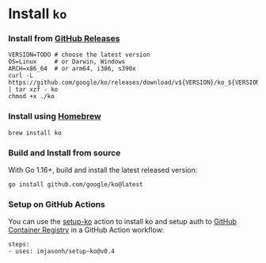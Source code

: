 # Install `ko`

### Install from [GitHub Releases](https://github.com/google/ko/releases)

```
VERSION=TODO # choose the latest version
OS=Linux     # or Darwin, Windows
ARCH=x86_64  # or arm64, i386, s390x
curl -L https://github.com/google/ko/releases/download/v${VERSION}/ko_${VERSION}_${OS}_${ARCH}.tar.gz | tar xzf - ko
chmod +x ./ko
```

### Install using [Homebrew](https://brew.sh)

```
brew install ko
```

### Build and Install from source

With Go 1.16+, build and install the latest released version:

```
go install github.com/google/ko@latest
```

### Setup on GitHub Actions

You can use the [setup-ko](https://github.com/imjasonh/setup-ko) action to install ko and setup auth to [GitHub Container Registry](https://github.com/features/packages) in a GitHub Action workflow:

```
steps:
- uses: imjasonh/setup-ko@v0.4
```